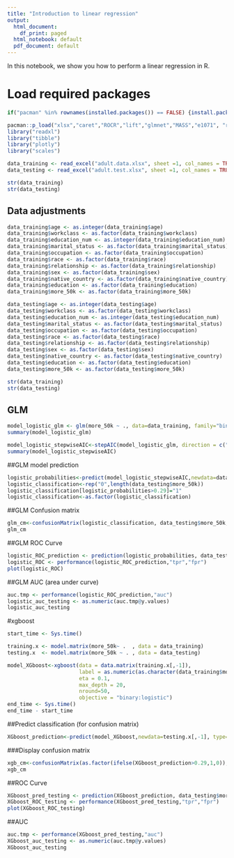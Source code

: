 ```yaml
---
title: "Introduction to linear regression"
output:
  html_document:
    df_print: paged
  html_notebook: default
  pdf_document: default
---
```


In this notebook, we show you how to perform a linear regression in R.

# Load required packages
```r
if("pacman" %in% rownames(installed.packages()) == FALSE) {install.packages("pacman")} # Check if you have universal installer package, install if not

pacman::p_load("xlsx","caret","ROCR","lift","glmnet","MASS","e1071", "randomForest", "xgboost", "party", "partykit","ROCR","lift","rpart","e1071", "readxl", "tibble", "plotly", "scales") 
library("readxl")
library("tibble")
library("plotly")
library("scales")
```


```r
data_training <- read_excel("adult.data.xlsx", sheet =1, col_names = TRUE, na = '')
data_testing <- read_excel("adult.test.xlsx", sheet =1, col_names = TRUE, na = '')

str(data_training)
str(data_testing)
```
## Data adjustments

```r

data_training$age <- as.integer(data_training$age)
data_training$workclass <- as.factor(data_training$workclass)
data_training$education_num <- as.integer(data_training$education_num)
data_training$marital_status <- as.factor(data_training$marital_status)
data_training$occupation <- as.factor(data_training$occupation)
data_training$race <- as.factor(data_training$race)
data_training$relationship <- as.factor(data_training$relationship)
data_training$sex <- as.factor(data_training$sex)
data_training$native_country <- as.factor(data_training$native_country)
data_training$education <- as.factor(data_training$education)
data_training$more_50k <- as.factor(data_training$more_50k)

data_testing$age <- as.integer(data_testing$age)
data_testing$workclass <- as.factor(data_testing$workclass)
data_testing$education_num <- as.integer(data_testing$education_num)
data_testing$marital_status <- as.factor(data_testing$marital_status)
data_testing$occupation <- as.factor(data_testing$occupation)
data_testing$race <- as.factor(data_testing$race)
data_testing$relationship <- as.factor(data_testing$relationship)
data_testing$sex <- as.factor(data_testing$sex)
data_testing$native_country <- as.factor(data_testing$native_country)
data_testing$education <- as.factor(data_testing$education)
data_testing$more_50k <- as.factor(data_testing$more_50k)

str(data_training)
str(data_testing)
```

## GLM

```r
model_logistic_glm <- glm(more_50k ~ ., data=data_training, family="binomial"(link="logit"))
summary(model_logistic_glm)
```

```r
model_logistic_stepwiseAIC<-stepAIC(model_logistic_glm, direction = c("both"), trace = 1)
summary(model_logistic_stepwiseAIC)
```

##GLM model prediction

```r
logistic_probabilities<-predict(model_logistic_stepwiseAIC,newdata=data_testing,type="response") 
logistic_classification<-rep("0",length(data_testing$more_50k))
logistic_classification[logistic_probabilities>0.29]="1"
logistic_classification<-as.factor(logistic_classification)
```

##GLM Confusion matrix
```r
glm_cm<-confusionMatrix(logistic_classification, data_testing$more_50k, positive = "1")
glm_cm
```

##GLM ROC Curve
```r
logistic_ROC_prediction <- prediction(logistic_probabilities, data_testing$more_50k)
logistic_ROC <- performance(logistic_ROC_prediction,"tpr","fpr") 
plot(logistic_ROC)
```

##GLM AUC (area under curve)
```r
auc.tmp <- performance(logistic_ROC_prediction,"auc")
logistic_auc_testing <- as.numeric(auc.tmp@y.values)
logistic_auc_testing
```


#xgboost
```r
start_time <- Sys.time()

training.x <- model.matrix(more_50k~ .  , data = data_training)
testing.x  <- model.matrix(more_50k ~ . , data = data_testing)

model_XGboost<-xgboost(data = data.matrix(training.x[,-1]), 
                       label = as.numeric(as.character(data_training$more_50k)), 
                       eta = 0.1,
                       max_depth = 20, 
                       nround=50, 
                       objective = "binary:logistic")
end_time <- Sys.time()
end_time - start_time
```

##Predict classification (for confusion matrix)
```r
XGboost_prediction<-predict(model_XGboost,newdata=testing.x[,-1], type="response") 
```

###Display confusion matrix
```r
xgb_cm<-confusionMatrix(as.factor(ifelse(XGboost_prediction>0.29,1,0)),data_testing$more_50k,positive="1")
xgb_cm
```
##ROC Curve
```r
XGboost_pred_testing <- prediction(XGboost_prediction, data_testing$more_50k) 
XGboost_ROC_testing <- performance(XGboost_pred_testing,"tpr","fpr")
plot(XGboost_ROC_testing)
```
##AUC
```r
auc.tmp <- performance(XGboost_pred_testing,"auc")
XGboost_auc_testing <- as.numeric(auc.tmp@y.values)
XGboost_auc_testing 
```